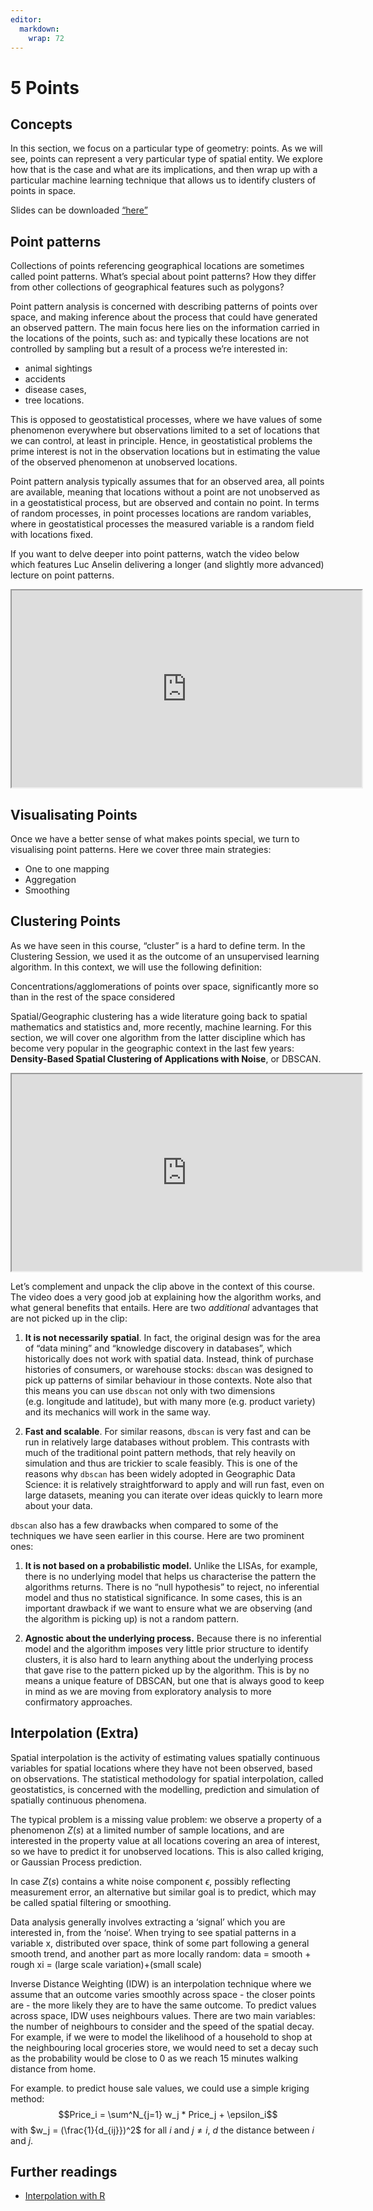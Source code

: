 ```yaml
---
editor: 
  markdown: 
    wrap: 72
---
```


# 5 Points {#sec-points .unnumbered}

## Concepts

In this section, we focus on a particular type of geometry: points. As
we will see, points can represent a very particular type of spatial
entity. We explore how that is the case and what are its implications,
and then wrap up with a particular machine learning technique that
allows us to identify clusters of points in space.

Slides can be downloaded ["here"](/html/points_gds.pdf)

## Point patterns

Collections of points referencing geographical locations are sometimes
called point patterns. What's special about point patterns? How they
differ from other collections of geographical features such as polygons?

Point pattern analysis is concerned with describing patterns of points
over space, and making inference about the process that could have
generated an observed pattern. The main focus here lies on the
information carried in the locations of the points, such as: and
typically these locations are not controlled by sampling but a result of
a process we're interested in:

-   animal sightings
-   accidents
-   disease cases,
-   tree locations.

This is opposed to geostatistical processes, where we have values of
some phenomenon everywhere but observations limited to a set of
locations that we can control, at least in principle. Hence, in
geostatistical problems the prime interest is not in the observation
locations but in estimating the value of the observed phenomenon at
unobserved locations.

Point pattern analysis typically assumes that for an observed area, all
points are available, meaning that locations without a point are not
unobserved as in a geostatistical process, but are observed and contain
no point. In terms of random processes, in point processes locations are
random variables, where in geostatistical processes the measured
variable is a random field with locations fixed.

If you want to delve deeper into point patterns, watch the video below
which features Luc Anselin delivering a longer (and slightly more
advanced) lecture on point patterns.

<iframe width="560" height="315" src="https://www.youtube.com/embed/Z2iT4JpqGZg?si=6DGvsmVozxFMlXNT">

</iframe>

## Visualisating Points

Once we have a better sense of what makes points special, we turn to
visualising point patterns. Here we cover three main strategies:

-   One to one mapping
-   Aggregation
-   Smoothing

## Clustering Points

As we have seen in this course, "cluster" is a hard to define term. In
the Clustering Session, we used it as the outcome of an unsupervised
learning algorithm. In this context, we will use the following
definition:

::: {.callout-tip title="Definition"}
Concentrations/agglomerations of points over space, significantly more
so than in the rest of the space considered
:::

Spatial/Geographic clustering has a wide literature going back to
spatial mathematics and statistics and, more recently, machine learning.
For this section, we will cover one algorithm from the latter discipline
which has become very popular in the geographic context in the last few
years: **Density-Based Spatial Clustering of Applications with Noise**,
or DBSCAN.

<iframe width="560" height="315" src="https://www.youtube.com/embed/_A9Tq6mGtLI?si=_c8-Xcqqbl6e2WiV">

</iframe>

Let's complement and unpack the clip above in the context of this
course. The video does a very good job at explaining how the algorithm
works, and what general benefits that entails. Here are two *additional*
advantages that are not picked up in the clip:

1.  **It is not necessarily spatial**. In fact, the original design was
    for the area of "data mining" and "knowledge discovery in
    databases", which historically does not work with spatial data.
    Instead, think of purchase histories of consumers, or warehouse
    stocks: `dbscan` was designed to pick up patterns of similar
    behaviour in those contexts. Note also that this means you can use
    `dbscan` not only with two dimensions (e.g. longitude and latitude),
    but with many more (e.g. product variety) and its mechanics will
    work in the same way.

2.  **Fast and scalable**. For similar reasons, `dbscan` is very fast
    and can be run in relatively large databases without problem. This
    contrasts with much of the traditional point pattern methods, that
    rely heavily on simulation and thus are trickier to scale feasibly.
    This is one of the reasons why `dbscan` has been widely adopted in
    Geographic Data Science: it is relatively straightforward to apply
    and will run fast, even on large datasets, meaning you can iterate
    over ideas quickly to learn more about your data.

`dbscan` also has a few drawbacks when compared to some of the
techniques we have seen earlier in this course. Here are two prominent
ones:

1.  **It is not based on a probabilistic model.** Unlike the LISAs, for
    example, there is no underlying model that helps us characterise the
    pattern the algorithms returns. There is no "null hypothesis" to
    reject, no inferential model and thus no statistical significance.
    In some cases, this is an important drawback if we want to ensure
    what we are observing (and the algorithm is picking up) is not a
    random pattern.

2.  **Agnostic about the underlying process.** Because there is no
    inferential model and the algorithm imposes very little prior
    structure to identify clusters, it is also hard to learn anything
    about the underlying process that gave rise to the pattern picked up
    by the algorithm. This is by no means a unique feature of DBSCAN,
    but one that is always good to keep in mind as we are moving from
    exploratory analysis to more confirmatory approaches.

## Interpolation (Extra)

Spatial interpolation is the activity of estimating values spatially
continuous variables for spatial locations where they have not been
observed, based on observations. The statistical methodology for spatial
interpolation, called geostatistics, is concerned with the modelling,
prediction and simulation of spatially continuous phenomena.

The typical problem is a missing value problem: we observe a property of
a phenomenon $Z(s)$ at a limited number of sample locations, and are
interested in the property value at all locations covering an area of
interest, so we have to predict it for unobserved locations. This is
also called kriging, or Gaussian Process prediction.

In case $Z(s)$ contains a white noise component $\epsilon$, possibly
reflecting measurement error, an alternative but similar goal is to
predict, which may be called spatial filtering or smoothing.

Data analysis generally involves extracting a 'signal' which you are
interested in, from the 'noise'. When trying to see spatial patterns in
a variable x, distributed over space, think of some part following a
general smooth trend, and another part as more locally random: data =
smooth + rough xi = (large scale variation)+(small scale)

Inverse Distance Weighting (IDW) is an interpolation technique where we
assume that an outcome varies smoothly across space - the closer points
are - the more likely they are to have the same outcome. To predict
values across space, IDW uses neighbours values. There are two main
variables: the number of neighbours to consider and the speed of the
spatial decay. For example, if we were to model the likelihood of a
household to shop at the neighbouring local groceries store, we would
need to set a decay such as the probability would be close to 0 as we
reach 15 minutes walking distance from home.

For example. to predict house sale values, we could use a simple kriging
method: $$Price_i = \sum^N_{j=1} w_j * Price_j + \epsilon_i$$ with
$w_j = (\frac{1}{d_{ij}})^2$ for all $i$ and $j \neq i$, $d$ the
distance between $i$ and $j$.

## Further readings

-   [Interpolation with
    R](https://rspatial.org/raster/analysis/4-interpolation.html)
